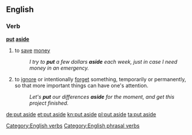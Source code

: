 ==English==

===Verb===
'''[[put]] [[aside]]'''

# to [[save]] [[money]]
#:''I try to '''put''' a few dollars '''aside''' each week, just in case I need money in an emergency.''
# to [[ignore]] or intentionally [[forget]] something, temporarily or permanently, so that more important things can have one's attention.
#:''Let's '''put''' our differences '''aside''' for the moment, and get this project finished.''

[[Category:English verbs]]
[[Category:English phrasal verbs]]

[[de:put aside]]
[[et:put aside]]
[[kn:put aside]]
[[pl:put aside]]
[[ta:put aside]]